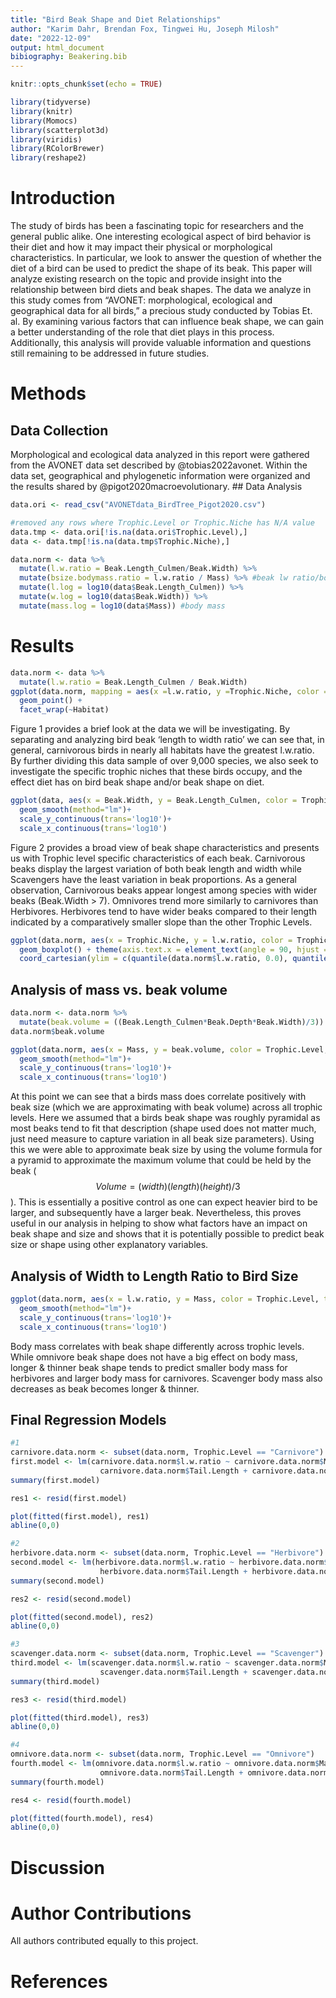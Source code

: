 ```yaml
---
title: "Bird Beak Shape and Diet Relationships"
author: "Karim Dahr, Brendan Fox, Tingwei Hu, Joseph Milosh"
date: "2022-12-09"
output: html_document
bibiography: Beakering.bib
---
```


```r
knitr::opts_chunk$set(echo = TRUE)
```

```r
library(tidyverse)
library(knitr)
library(Momocs)
library(scatterplot3d)
library(viridis)
library(RColorBrewer)
library(reshape2)
```

# Introduction

The study of birds has been a fascinating topic for researchers and the general public alike. One interesting ecological aspect of bird behavior is their diet and how it may impact their physical or morphological characteristics. In particular, we look to answer the question of whether the diet of a bird can be used to predict the shape of its beak. This paper will analyze existing research on the topic and provide insight into the relationship between bird diets and beak shapes. The data we analyze in this study comes from "AVONET: morphological, ecological and geographical data for all birds," a precious study conducted by Tobias Et. al. By examining various factors that can influence beak shape, we can gain a better understanding of the role that diet plays in this process. Additionally, this analysis will provide valuable information and questions still remaining to be addressed in future studies.

# Methods

## Data Collection

Morphological and ecological data analyzed in this report were gathered from the AVONET data set described by @tobias2022avonet. Within the data set, geographical and phylogenetic information were organized and the results shared by @pigot2020macroevolutionary. \## Data Analysis

```r
data.ori <- read_csv("AVONETdata_BirdTree_Pigot2020.csv")

#removed any rows where Trophic.Level or Trophic.Niche has N/A value
data.tmp <- data.ori[!is.na(data.ori$Trophic.Level),]
data <- data.tmp[!is.na(data.tmp$Trophic.Niche),]

```

```r
data.norm <- data %>% 
  mutate(l.w.ratio = Beak.Length_Culmen/Beak.Width) %>% 
  mutate(bsize.bodymass.ratio = l.w.ratio / Mass) %>% #beak lw ratio/body mass
  mutate(l.log = log10(data$Beak.Length_Culmen)) %>% 
  mutate(w.log = log10(data$Beak.Width)) %>% 
  mutate(mass.log = log10(data$Mass)) #body mass
```

# Results

```r
data.norm <- data %>% 
  mutate(l.w.ratio = Beak.Length_Culmen / Beak.Width)
ggplot(data.norm, mapping = aes(x =l.w.ratio, y =Trophic.Niche, color =Trophic.Level)) +
  geom_point() +
  facet_wrap(~Habitat)
```
Figure 1 provides a brief look at the data we will be investigating.  By separating and analyzing bird beak 'length to width ratio' we can see that, in general, carnivorous birds in nearly all habitats have the greatest l.w.ratio.  By further dividing this data sample of over 9,000 species, we also seek to investigate the specific trophic niches that these birds occupy, and the effect diet has on bird beak shape and/or beak shape on diet.  


```r
ggplot(data, aes(x = Beak.Width, y = Beak.Length_Culmen, color = Trophic.Level)) +
  geom_smooth(method="lm")+
  scale_y_continuous(trans='log10')+
  scale_x_continuous(trans='log10')
```
Figure 2 provides a broad view of beak shape characteristics and presents us with Trophic level specific characteristics of each beak.  Carnivorous beaks display the largest variation of both beak length and width while Scavengers have the least variation in beak proportions. As a general observation, Carnivorous beaks appear longest among species with wider beaks (Beak.Width > 7). Omnivores trend more similarly to carnivores than Herbivores. Herbivores tend to have wider beaks compared to their length indicated by a comparatively smaller slope than the other Trophic Levels.   
```r
ggplot(data.norm, aes(x = Trophic.Niche, y = l.w.ratio, color = Trophic.Niche)) +
  geom_boxplot() + theme(axis.text.x = element_text(angle = 90, hjust = 1)) +
  coord_cartesian(ylim = c(quantile(data.norm$l.w.ratio, 0.0), quantile(data.norm$l.w.ratio, 0.999)))
```

## Analysis of mass vs. beak volume

```r
data.norm <- data.norm %>% 
  mutate(beak.volume = ((Beak.Length_Culmen*Beak.Depth*Beak.Width)/3)) 
data.norm$beak.volume
```

```r
ggplot(data.norm, aes(x = Mass, y = beak.volume, color = Trophic.Level, type="n")) +
  geom_smooth(method="lm")+
  scale_y_continuous(trans='log10')+
  scale_x_continuous(trans='log10') 
```

At this point we can see that a birds mass does correlate positively with beak size (which we are approximating with beak volume) across all trophic levels. Here we assumed that a birds beak shape was roughly pyramidal as most beaks tend to fit that description (shape used does not matter much, just need measure to capture variation in all beak size parameters). Using this we were able to approximate beak size by using the volume formula for a pyramid to approximate the maximum volume that could be held by the beak ($$Volume = (width)(length)(height)/3$$). This is essentially a positive control as one can expect heavier bird to be larger, and subsequently have a larger beak. Nevertheless, this proves useful in our analysis in helping to show what factors have an impact on beak shape and size and shows that it is potentially possible to predict beak size or shape using other explanatory variables.

## Analysis of Width to Length Ratio to Bird Size

```r
ggplot(data.norm, aes(x = l.w.ratio, y = Mass, color = Trophic.Level, type="n")) +
  geom_smooth(method="lm")+
  scale_y_continuous(trans='log10')+
  scale_x_continuous(trans='log10') 
```

Body mass correlates with beak shape differently across trophic levels. While omnivore beak shape does not have a big effect on body mass, longer & thinner beak shape tends to predict smaller body mass for herbivores and larger body mass for carnivores. Scavenger body mass also decreases as beak becomes longer & thinner.

## Final Regression Models

```r

#1
carnivore.data.norm <- subset(data.norm, Trophic.Level == "Carnivore")
first.model <- lm(carnivore.data.norm$l.w.ratio ~ carnivore.data.norm$Mass + 
                    carnivore.data.norm$Tail.Length + carnivore.data.norm$Tarsus.Length + carnivore.data.norm$Wing.Length + carnivore.data.norm$Kipps.Distance + carnivore.data.norm$Tarsus.Length)
summary(first.model)

res1 <- resid(first.model)

plot(fitted(first.model), res1)
abline(0,0)

#2
herbivore.data.norm <- subset(data.norm, Trophic.Level == "Herbivore")
second.model <- lm(herbivore.data.norm$l.w.ratio ~ herbivore.data.norm$Mass + 
                    herbivore.data.norm$Tail.Length + herbivore.data.norm$Tarsus.Length + herbivore.data.norm$Wing.Length + herbivore.data.norm$Kipps.Distance + herbivore.data.norm$Tarsus.Length)
summary(second.model)

res2 <- resid(second.model)

plot(fitted(second.model), res2)
abline(0,0)

#3
scavenger.data.norm <- subset(data.norm, Trophic.Level == "Scavenger")
third.model <- lm(scavenger.data.norm$l.w.ratio ~ scavenger.data.norm$Mass + 
                    scavenger.data.norm$Tail.Length + scavenger.data.norm$Tarsus.Length + scavenger.data.norm$Wing.Length + scavenger.data.norm$Kipps.Distance + scavenger.data.norm$Tarsus.Length)
summary(third.model)

res3 <- resid(third.model)

plot(fitted(third.model), res3)
abline(0,0)

#4
omnivore.data.norm <- subset(data.norm, Trophic.Level == "Omnivore")
fourth.model <- lm(omnivore.data.norm$l.w.ratio ~ omnivore.data.norm$Mass + 
                    omnivore.data.norm$Tail.Length + omnivore.data.norm$Tarsus.Length + omnivore.data.norm$Wing.Length + omnivore.data.norm$Kipps.Distance + omnivore.data.norm$Tarsus.Length)
summary(fourth.model)

res4 <- resid(fourth.model)

plot(fitted(fourth.model), res4)
abline(0,0)

```

# Discussion

# Author Contributions

All authors contributed equally to this project.

# References
